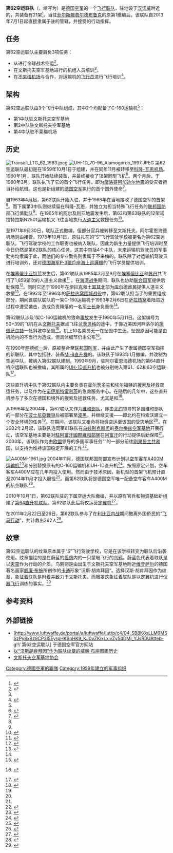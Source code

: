{{noteTA|G1=Military
|1=zh-hans:空中客车;zh-hk:空中巴士;zh-tw:空中巴士;
}}
{{Infobox military unit
|unit_name=第62空运联队<br>（{{lang|de|LTG 62}}）
|image=[[File:COA_LTG_62.svg|100px]]
|dates=1959年10月1日至今
|country={{GER}}
|軍種=[[File:Bundeswehr_Logo_Luftwaffe_with_lettering.svg|25px]] [[德国空军|德国空军]]
|role=空中运输、飞行培训
|patron=
|type=[[聯隊_(軍事航空)|航空联队]]
|command_structure=[[File:COA_LwFüKdo.svg|13px]] {{link-de|德国空军作战指挥部|Kommando Einsatzverbände Luftwaffe|空军作战指挥部}}
|aircraft_transport={{link-de|C-160运输机|Transall C-160}}
|current_commander=[[File:Luftwaffe-261-Oberstleutnant.png|15px]] 克里斯蒂安·约翰[[中校|中校]]<ref name="henr-haz">{{Internetquelle|autor=Albert Tugendheim|titel=Kommodore Guido Henrich mit Wehmut verabschiedet|url=http://www.haz.de/Hannover/Aus-der-Region/Wunstorf/Nachrichten/Kommodore-Guido-Henrich-mit-Wehmut-verabschiedet|werk=Hannoversche Allgemeine Zeitung|datum=2014-06-06|zugriff=2014-06-09|zitat=Einen Nachfolger gibt es noch nicht, in den nächsten Monaten hat Christian John, bisher Stellvertreter Henrichs, das Kommando.}} {{Wayback|url=http://www.haz.de/Hannover/Aus-der-Region/Wunstorf/Nachrichten/Kommodore-Guido-Henrich-mit-Wehmut-verabschiedet |date=20141031021342 }}</ref> 
|garrison={{link-de|文斯托夫空军基地|Fliegerhorst Wunstorf}}
}}

'''第62空运联队'''（{{lang-de|'''Lufttransportgeschwader 62'''}}，缩写为{{lang|de|'''LTG 62'''}}）是[[德国空军|德国空军]]的一个[[聯隊_(軍事航空)|飞行联队]]，驻地设于[[汉诺威|汉诺威]]附近的{{link-de|文斯托夫空军基地|Fliegerhorst Wunstorf}}，共装备有21架{{link-de|C-160运输机|Transall C-160}}<ref>{{Citation | last =  | first =  | author-link =  | title = Transall noch länger im Dienst | newspaper = Wunstorfer Stadtanzeiger | pages =  | year =  | date = 2009-01-17 | url = http://www.wunstorfer-stadtanzeiger.de/content/artikel.php?a=57592 | archiveurl = https://web.archive.org/web/20141111092536/http://www.wunstorfer-stadtanzeiger.de/content/artikel.php?a=57592 | archivedate = 2014-11-11 | accessdate = 2013-03-10 | dead-url = yes }}</ref>。当驻[[菲尔斯滕费尔德布鲁克|菲尔斯滕费尔德布鲁克]]的原第1{{link-de|德国空军航空师|Luftwaffendivision|航空师}}撤编后，该联队自2013年7月1日起直接隶属于驻{{link-de|瓦恩 (科隆)|Wahn (Köln)|科隆-瓦恩}}的{{Link-de|德国空军作战指挥部|Kommando Einsatzverbände Luftwaffe|空军作战指挥部}}管辖，并接受{{link-de|欧洲空运指挥部|European Air Transport Command}}的行动指挥。

==任务==
第62空运联队主要肩负3项任务：
* 从{{link-de|文斯托夫空军基地|Fliegerhorst Wunstorf}}进行全球战术空运<ref name="#1">{{Citation | last =  | first =  | title = Der Auftrag | work = Das Lufttransportgeschwader 62 | publisher = Federal Ministry of Defence | date = 2012-08-07 | url = http://www.luftwaffe.de/portal/a/luftwaffe/!ut/p/c4/04_SB8K8xLLM9MSSzPy8xBz9CP3I5EyrpHK9nHK9_KJ0vZKixLxivZySdDMjvcTSNCA3Xb8g21ERAHmkd1I!/ | accessdate = 2013-03-09 | archive-date = 2013-02-28 | archive-url = https://web.archive.org/web/20130228041839/http://www.luftwaffe.de/portal/a/luftwaffe/!ut/p/c4/04_SB8K8xLLM9MSSzPy8xBz9CP3I5EyrpHK9nHK9_KJ0vZKixLxivZySdDMjvcTSNCA3Xb8g21ERAHmkd1I!/ | dead-url = no }}</ref>。
* 在文斯托夫空军基地进行{{link-de|C-160运输机|Transall C-160}}的机组人员培训<ref name="#1"/>。
* 在[[不来梅机场|不来梅机场]]与{{link-de|汉莎飞行训练|Lufthansa Flight Training|汉莎飞行学院}}合作，对运输机的[[飞行员|飞行员]]进行飞行培训<ref>{{Citation | last =  | first =  | title = 50 Jahre Pilotenausbildung mit der Lufthansa | work =  | publisher = Federal Ministry of Defence | date = 2010-09-17 | url = http://www.luftwaffe.de/portal/a/luftwaffe/!ut/p/c4/NYvBCsIwEAX_aDdRKOrNIoIiCl603tY0tKFpEtZte_HjTQ6-gbkMD1-YCTS7jsTFQB2013-03-09 | accessdate = 2014-11-11 | archive-date = 2014-11-11 | archive-url = https://web.archive.org/web/20141111074847/http://www.luftwaffe.de/portal/a/luftwaffe/!ut/p/c4/NYvBCsIwEAX_aDdRKOrNIoIiCl603tY0tKFpEtZte_HjTQ6-gbkMD1-YCTS7jsTFQB2013-03-09 | dead-url = no }}</ref>。

==架构==
第62空运联队由3个飞行中队组成，其中2个均配备了C-160运输机<ref name="#1"/>：
* 第1中队驻文斯托夫空军基地
* 第2中队驻文斯托夫空军基地
* 第4中队驻不莱梅机场

==历史==
[[File:Transall_LTG_62_1983.jpeg|thumb]]
[[File:UH-1D_70-96_Alamogordo_1997.JPEG|thumb]]
第62空运联队最初是在1959年10月1日于{{link-de|策勒陆军机场|Heeresflugplatz Celle}}组建，并在同年11月被转移至[[科隆/波恩机场|科隆-瓦恩机场]]。1960年1月，联队开始陆续装备{{link-de|诺拉特拉斯|Nord Noratlas|诺拉特拉斯N2501运输机}}，并最终接收了18架同型飞机<ref name="#2">{{Citation | last =  | first =  | title = Geschichte | work = Das Lufttransportgeschwader 62 | publisher = Federal Ministry of Defence | date = 2012-08-07 | url = http://www.luftwaffe.de/portal/a/luftwaffe/!ut/p/c4/04_SB8K8xLLM9MSSzPy8xBz9CP3I5EyrpHK9nHK9_KJ0vZKixLxivZySdDMjvYzM4hL9gmxHRQAoJlTt/ | accessdate = 2013-03-10 | archive-date = 2013-03-30 | archive-url = https://web.archive.org/web/20130330005605/http://www.luftwaffe.de/portal/a/luftwaffe/!ut/p/c4/04_SB8K8xLLM9MSSzPy8xBz9CP3I5EyrpHK9nHK9_KJ0vZKixLxivZySdDMjvYzM4hL9gmxHRQAoJlTt/ | dead-url = no }}</ref>。两个月后，于1960年3月，联队执飞了它的首个飞行任务，即为[[摩洛哥|摩洛哥]][[阿加迪尔|阿加迪尔]][[地震|地震]]的受灾者担当补给航班。这也是新组建的[[德国空军|德国空军]]执行的首个国外使命<ref name="#3">{{cite web| last = | first = | authorlink = | coauthors = | title = Die Bundeswehr an der Katastrophenfront| work = Abgeschlossene Einsätze| publisher = Federal Ministry of Defence| date = 2012-08-07| url = http://www.einsatz.bundeswehr.de/portal/a/einsatzbw/!ut/p/c4/04_SB8K8xLLM9MSSzPy8xBz9CP3I5EyrpHK9pPKU1PjUzLzixJIqIDcxKT21ODkjJ7-4ODUPKpFaUpUKVBefnViSWFxSpF-Q7agIAMpCe0s!//| format = | doi = | accessdate = 2013-03-09| archive-date = 2013-03-27| archive-url = https://web.archive.org/web/20130327044144/http://www.einsatz.bundeswehr.de/portal/a/einsatzbw/!ut/p/c4/04_SB8K8xLLM9MSSzPy8xBz9CP3I5EyrpHK9pPKU1PjUzLzixJIqIDcxKT21ODkjJ7-4ODUPKpFaUpUKVBefnViSWFxSpF-Q7agIAMpCe0s!/| dead-url = no}}</ref>。

自1963年4月起，第62联队开始入驻{{link-de|阿尔霍恩海德机场|Flugplatz Ahlhorner Heide}}，并于1968年在当地接收了德国空军的首架{{link-de|C-160运输机|Transall C-160}}<ref name="#2"/>。而下属第3中队则继续留在科隆-瓦恩，并独立为担当特殊飞行任务的[[联邦国防部飞行值勤队|联邦国防部飞行值勤队]]<ref name="#2"/>。在1965年的[[阿尔及利亚|阿尔及利亚]]地震发生后，第62和第63联队的12架诺拉特拉斯N2501运输机又飞往当地执行[[人道主义|人道主义]]救援任务<ref>{{Citation| last = | first = | title = Hilfseinsatz in Algerien| work = Geschichte der Luftwaffe – Die Jahre 1960 bis 1969| publisher = Federal Ministry of Defence| date = 2012-08-07| url = http://www.geschichte.luftwaffe.de/portal/a/geschlw/!ut/p/c4/04_SB8K8xLLM9MSSzPy8xBz9CP3I5EyrpHK9nPL49NTi5Iyccr3kjKJ8PUNLswoQYaofDtKUkqqXnJ-XWgIiS1LzSjKBZHpRYkl-kV5BflFJDkimtKgIKKOXmaIfaWDo4mRgZgADhjVmAZZOTiFGFiaefm7--gW5uY4An4n--A!!/| accessdate = 2013-03-11| archive-date = 2013-12-24| archive-url = https://web.archive.org/web/20131224115317/http://www.geschichte.luftwaffe.de/portal/a/geschlw/!ut/p/c4/04_SB8K8xLLM9MSSzPy8xBz9CP3I5EyrpHK9nPL49NTi5Iyccr3kjKJ8PUNLswoQYaofDtKUkqqXnJ-XWgIiS1LzSjKBZHpRYkl-kV5BflFJDkimtKgIKKOXmaIfaWDo4mRgZgADhjVmAZZOTiFGFiaefm7--gW5uY4An4n--A!!/| dead-url = no}}</ref>。

至1971年9月30日，联队正式撤编，但部分官兵被转移至文斯托夫。阿尔霍恩海德机场则由{{link-de|德国空军第64直升机空运联队|Hubschraubertransportgeschwader 64|第64直升机空运联队}}接管。1978年10月1日，原驻扎在{{link-de|文斯托夫空军基地|Fliegerhorst Wunstorf}}的“S”飞行驾驶学校被更名为第62空运联队。飞行驾驶学校的工作职责也被纳入联队，因此为新生力量提供飞行培训时至今日仍然是第62联队的核心任务。这其中包括4个中队，未来运输机驾驶员的军事勤务均隶属于此，而他们的专业勤务则隶属于不来梅的{{link-de|汉莎飞行训练|Lufthansa Flight Training|汉莎飞行学院}}。联队除了对运输机驾驶员进行培训外，还对[[德国海军|德国海军]][[P-3獵戶座海上巡邏機|P-3獵戶座海上巡邏機]]的飞行学员提供培训。

在[[埃塞俄比亚饥荒|埃塞俄比亚饥荒]]发生后，第62联队从1985年3月至9月在[[埃塞俄比亚|埃塞俄比亚]]和[[苏丹|苏丹]]共飞行了1,859架次的人道主义救援<ref name="#4">{{Citation | last =  | first =  | title = Die Lufttransportgeschwader – Rückgrat der Luftwaffe | work = Das Lufttransportgeschwader 62 – Nachrichtenarchiev | publisher = Federal Ministry of Defence | date = 2012-08-07 | url = http://www.luftwaffe.de/portal/a/luftwaffe/!ut/p/c4/NYvBCsIwEAX_aDeJUIo3pRQE0aPGW0xDXEiTsq7txY83OfgG5jI8fGAlu5WiEyrZJbyj9bR_bpA2KBxB2OU3JImdAcf-RSsYpRXe2nMK4EsO0iwhC1VHdlIYlsKSWvkw1wI0oVV6OKpO_ae_vbHDeO533ekyXnGZ58MPdJoI0A!!/ | accessdate = 2013-03-10 | archive-date = 2014-11-11 | archive-url = https://web.archive.org/web/20141111072801/http://www.luftwaffe.de/portal/a/luftwaffe/!ut/p/c4/NYvBCsIwEAX_aDeJUIo3pRQE0aPGW0xDXEiTsq7txY83OfgG5jI8fGAlu5WiEyrZJbyj9bR_bpA2KBxB2OU3JImdAcf-RSsYpRXe2nMK4EsO0iwhC1VHdlIYlsKSWvkw1wI0oVV6OKpO_ae_vbHDeO533ekyXnGZ58MPdJoI0A!!/ | dead-url = no }}</ref> 。在[[海湾战争|海湾战争]]期间，联队也协助[[联合国军|联合国军]]提供后勤保障<ref>{{Citation | last =  | first =  | author-link =  | title = Das Lufttransportgeschwader 62 ist weltweit ein Begriff 40 Jahre Transall C-160 – Jubiläumsfeier auf dem Fliegerhorst / Rückblick auf Einsätze | newspaper = Wunstorfer Stadtanzeiger | pages =  | year =  | date = 2008-05-03 | url = http://www.wunstorfer-stadtanzeiger.de/content/artikel.php?a=27024 | archiveurl = https://web.archive.org/web/20141111090754/http://www.wunstorfer-stadtanzeiger.de/content/artikel.php?a=27024 | archivedate = 2014-11-11 | accessdate = 2013-03-10 | dead-url = yes }}</ref>。同时它还于1990年在[[伊拉克|伊拉克]]和[[土耳其|土耳其]]北部为[[库尔德人|库尔德难民]]提供人道主义救援<ref name="#5">{{Citation | last =  | first =  | title = Einsätze | work =  | publisher = Freundeskreis Fliegerhorst Wunstorf e.V. | date =  | url = http://www.ltg62.de/html/einsatze.html | accessdate = 2013-03-10 | archive-date = 2009-08-26 | archive-url = https://web.archive.org/web/20090826230040/http://www.ltg62.de/html/einsatze.html | dead-url = no }}</ref>。在1992年至1996年的[[塞拉耶佛圍城戰役|萨拉热窝围城战役]]中，第62联队担当了{{link-de|空中桥梁|Luftbrücke}}的重要组成部分，期间该联队联队的一架C-160运输机于1993年2月6日在[[萨拉热窝|萨拉热窝]]着陆进近过程中遭受袭击，造成负责降落的一名[[军士长|军士长]]身负重伤<ref name="#3"/>。

第62联队涉及1架C-160运输机的致命[[事故|事故]]发生于1990年5月11日。这架编号为50+39的飞机在从[[文斯托夫|文斯托夫]]据点飞往[[兰茨贝格|兰茨贝格]]的途中，于靠近美因河畔洛尔的[[施佩萨尔特|施佩萨尔特]]一处斜坡中坠毁<ref>{{Citation | last =  | first =  | author-link =  | title = Transall-Absturz vor 20 Jahren: "Es war furchtbar" | newspaper = Main-Post | pages =  | year =  | date = 2010-05-10 | url = https://www.mainpost.de/regional/main-spessart/Transall-Absturz-vor-20-Jahren-Es-war-furchtbar;art774,5571654 | archiveurl = https://web.archive.org/web/20130528170608/http://www.mainpost.de/regional/main-spessart/Transall-Absturz-vor-20-Jahren-Es-war-furchtbar;art774,5571654 | archivedate = 2013-05-28 | accessdate = 2013-03-09 | dead-url = no }}</ref>。机上10名乘员无一在坠毁中生还。坠毁原因可能是由机舱内的不当行为造成，但具体细节仍未公布<ref name="mainpost">{{Internetquelle|autor=Johannes Ungemach|hrsg=Mainpost|titel=Transall-Absturz vor 20 Jahren: „Es war furchtbar“|url=http://www.mainpost.de/regional/main-spessart/Transall-Absturz-vor-20-Jahren-Es-war-furchtbar;art774,5571654|datum=2010-05-10|zugriff=2012-02-27}} {{Wayback|url=http://www.mainpost.de/regional/main-spessart/Transall-Absturz-vor-20-Jahren-Es-war-furchtbar;art774,5571654 |date=20130528170608 }}</ref>。

在1990年[[两德统一|两德统一]]后，原{{link-en|东德空军|Air Forces of the National People's Army}}被整合至[[德国联邦国防军|联邦国防军]]，并由此产生了隶属德国空军指挥的新联队，其中包括驻{{link-de|勃兰登堡-布里斯特机场|Flugplatz Brandenburg-Briest}}、装备[[Mi-8直升機|Mi-8直升機]]的{{link-de|德国空军第65空运联队|Lufttransportgeschwader 65|第65空运联队}}。该联队于1993年1月撤编，并改制为空运中队，被纳入第62联队建制。1993年9月，驻阿尔霍恩海德机场的第64直升机空运联队也被撤编，其所属的[[UH-1直升機|UH-1D直升机]]也被分别纳入第61、62和63空运联队<ref>{{Citation | last =  | first =  | title = LTG 62 | work =  | publisher = Freundeskreis Fliegerhorst Wunstorf e.V. | date =  | url = http://www.ltg62.de/LTG_62/ltg_62.html | accessdate = 2013-03-10 | archive-date = 2013-03-28 | archive-url = https://web.archive.org/web/20130328055156/http://www.ltg62.de/LTG_62/ltg_62.html | dead-url = no }}</ref>。

这些直升机中队于第62联队内主要负责在[[霍尔茨多夫|霍尔茨多夫]]和[[埃尔福特|埃尔福特]]的[[搜索及拯救|搜索及拯救]]空运任务，以及作为在[[诺伊斯特雷利茨|诺伊斯特雷利茨]]的急救服务中心。在随后的几年中，这些直升机参与了多次在德国和境外的搜索及拯救任务，尤其是{{link-en|1997年中欧洪水|1997 Central European flood}}和{{link-en|2002年欧洲洪水|2002 European floods}}<ref>{{Citation | last =  | first =  | author-link =  | title = Einstige Kollegen feiern ein Wiedersehen | newspaper = Nordwest-Zeitung | pages =  | year =  | date = 2010-11-29 | url = http://www.nwzonline.de/oldenburg-kreis/politik/einstige-kollegen-feiern-ein-wiedersehen_a_1,0,729953597.html | archiveurl = https://web.archive.org/web/20141111082740/http://www.nwzonline.de/oldenburg-kreis/politik/einstige-kollegen-feiern-ein-wiedersehen_a_1,0,729953597.html | archivedate = 2014-11-11 | accessdate = 2013-03-10 | dead-url = no }}</ref>。

从1996年至2004年，第62联队又作为[[维和部队|维和部队]]，即由[[北约|北约]]领导的多国维和部队的一部分在[[波士尼亞戰爭|波士尼亞戰爭]]后被部署至[[波黑|波黑]]，并继续支援{{link-de|科索沃驻军|KFOR}}——即北约在科索沃建立一个安全环境的任务<ref name="#4"/>。在{{link-en|2000年莫桑比克洪水|2000 Mozambique flood}}期间，该联队又奉命将物资空运至该国的受灾地区<ref name="#5"/>。在2002年2月起，该联队连同第61联队在[[乌兹别克斯坦|乌兹别克斯坦]]的[[泰尔梅兹|泰尔梅兹]][[空军基地|空军基地]]开展行动，该空军基地主要是对[[駐阿富汗國際維和部隊|駐阿富汗國際維和部隊]]在[[阿富汗|阿富汗]]的行动提供后勤保障<ref name="#2"/>。2003年，该联队作为由[[欧盟|欧盟]]领导的多国军事任务“{{link-en|阿耳忒弥斯行动|Operation Artemis}}”的一部分前往[[刚果民主共和国|刚果民主共和国]]，以支持{{link-en|联刚特派团|MONUSCO}}为维持该国稳定开展的工作<ref>{{cite web| last = | first = | authorlink = | coauthors = | title = Einsätze| work = Friedensschaffende Einsätze| publisher = Federal Ministry of Defence| date = 2012-08-07| url = http://www.einsatz.bundeswehr.de/portal/a/einsatzbw/!ut/p/c4/04_SB8K8xLLM9MSSzPy8xBz9CP3I5EyrpHK9pPKU1PjUzLzixJIqIDcxKT21ODkjJ7-4ODUPKpFaUpWql1aUmZqC4OsXZDsqAgBQaGH7/| format = | doi = | accessdate = 2013-03-10| archive-date = 2013-03-17| archive-url = https://web.archive.org/web/20130317092904/http://www.einsatz.bundeswehr.de/portal/a/einsatzbw/!ut/p/c4/04_SB8K8xLLM9MSSzPy8xBz9CP3I5EyrpHK9pPKU1PjUzLzixJIqIDcxKT21ODkjJ7-4ODUPKpFaUpWql1aUmZqC4OsXZDsqAgBQaGH7| dead-url = no}}</ref>。

[[File:A400M-1961.jpg|thumb]]
2004年11月，德国联邦国防部宣布计划以[[空中巴士A400M|空车客车A400M运输机]]<ref>{{cite web | last = Hessler | first = Uwe | authorlink =  | coauthors =  | title = Minister Outlines Ambitious Military Procurement Plans | work =  | publisher = Deutsche Welle | date = 2004-03-03 | language =  | url = http://www.dw.de/minister-outlines-ambitious-military-procurement-plans/a-1156297 | format =  | doi =  | accessdate = 2013-03-10 | archive-date = 2014-11-11 | archive-url = https://web.archive.org/web/20141111083225/http://www.dw.de/minister-outlines-ambitious-military-procurement-plans/a-1156297 | dead-url = no }}</ref>和{{link-en|NH90直升机|NHIndustries NH90}}分别替换原有的C-160运输机和UH-1D直升机<ref>{{cite web | last =  | first =  | authorlink =  | coauthors =  | title = Daten & Fakten | work =  | publisher = Presse- und Informationszentrum der Lufwaffe | date = 2005-05 | url = http://www.luftwaffe.de/portal/a/luftwaffe/!ut/p/c5/04_SB8K8xLLM9MSSzPy8xBz9CP0os3gnC58QHyNLIyOXACMzA8_A4GDvIGNzY3czY30_j_zcVP2CbEdFALVyOA8!/dl3/d3/L0lJSklKSUpKZ2tLQ2xFS0NsRUtDbEVLQ2xFQSEvWUtZTUFBQUFNRUFBQUVFS0lBQUNDQ0dHQ0NPQkpCSk9CRk5GTk9GRExETE9ESFBIUE9IQS80Qm40UklBbHF3RnRla1FZaVRJaEtRa21UQ1VJcE1sRW94U1pPSlFTLzZfQjhMVEwyOTIyRFAyNjBJUVNTS1IzNzNHRDYvN19COExUTDI5MjJUNUI3MElCQjhJUDNVMTBBNC9yVVdZODE4MzA0NDgvc2ltcGxlL3NwZl9BY3Rpb25OYW1lL3NwZl9BY3Rpb25MaXN0ZW5lci9zcGZfc3RydXRzQWN0aW9uLyUwdHJpZ2dlclNlYXJjaC5kby9sYXlvdXRub2RlL2J3Lmx3Lnguc3VjaGUuaC52MS5jMQ!!/ | format = pdf | doi =  | accessdate = 2013-03-10 | archive-date = 2014-11-11 | archive-url = https://web.archive.org/web/20141111075856/http://www.luftwaffe.de/portal/a/luftwaffe/!ut/p/c5/04_SB8K8xLLM9MSSzPy8xBz9CP0os3gnC58QHyNLIyOXACMzA8_A4GDvIGNzY3czY30_j_zcVP2CbEdFALVyOA8!/dl3/d3/L0lJSklKSUpKZ2tLQ2xFS0NsRUtDbEVLQ2xFQSEvWUtZTUFBQUFNRUFBQUVFS0lBQUNDQ0dHQ0NPQkpCSk9CRk5GTk9GRExETE9ESFBIUE9IQS80Qm40UklBbHF3RnRla1FZaVRJaEtRa21UQ1VJcE1sRW94U1pPSlFTLzZfQjhMVEwyOTIyRFAyNjBJUVNTS1IzNzNHRDYvN19COExUTDI5MjJUNUI3MElCQjhJUDNVMTBBNC9yVVdZODE4MzA0NDgvc2ltcGxlL3NwZl9BY3Rpb25OYW1lL3NwZl9BY3Rpb25MaXN0ZW5lci9zcGZfc3RydXRzQWN0aW9uLyUwdHJpZ2dlclNlYXJjaC5kby9sYXlvdXRub2RlL2J3Lmx3Lnguc3VjaGUuaC52MS5jMQ!!/ | dead-url = no }}</ref>。按照原定计划，空车客车A400M应在几年内投入使用。然而由于技术原因，新机型的首架飞机预计直至2014年11月才投入服役<ref>{{Citation | last =  | first =  | author-link =  | title = Antrittsbesuch des A400M | newspaper = Wunstorfer Stadtanzeiger | pages =  | year =  | date = 2012-09-08 | url = http://www.wunstorfer-stadtanzeiger.de/content/artikel.php?a=213408 | archiveurl = https://web.archive.org/web/20141111092835/http://www.wunstorfer-stadtanzeiger.de/content/artikel.php?a=213408 | archivedate = 2014-11-11 | accessdate = 2013-03-11 | dead-url = yes }}</ref>。而第62联队将是德国空军唯一配备空车客车A400M的航空联队<ref>{{cite web | last =  | first =  | authorlink =  | coauthors =  | title = Die fliegenden Verbände der Luftwaffe | work =  | publisher = Flugrevue | date = 2010-10-01 | url = http://www.flugrevue.de/de/luftwaffe/streitkraefte/die-fliegenden-verbaende-der-luftwaffe.449.htm | doi =  | accessdate = 2013-03-10 | archive-date = 2013-05-10 | archive-url = https://web.archive.org/web/20130510020511/http://www.flugrevue.de/de/luftwaffe/streitkraefte/die-fliegenden-verbaende-der-luftwaffe.449.htm | dead-url = no }}</ref>。

2010年10月1日，第62联队驻{{link-de|霍尔茨多夫空军基地|Fliegerhorst Holzdorf}}的下属空运大队撤编，并以原有官兵和物资基础新组建了[[德国空军第64直升机联队|第64直升机联队]]。第62联队此后将仅运营[[定翼机|定翼机]]<ref>{{cite web | last =  | first =  | authorlink =  | coauthors =  | title = Hubschraubergeschwader 64 aufgestellt | work =  | publisher = Flugrevue | date = 2010-10-01 | url = http://www.flugrevue.de/de///hubschraubergeschwader-64-aufgestellt.32889.htm | doi =  | accessdate = 2012-11-12 | archive-date = 2010-12-18 | archive-url = https://web.archive.org/web/20101218070555/http://www.flugrevue.de/de///hubschraubergeschwader-64-aufgestellt.32889.htm | dead-url = no }}</ref>。

在2011年2月22日至26日，第62联队参与了在[[2011年利比亚内战|利比亚内战]]期间撤离外国侨民的“[[飞马行动|飞马行动]]”，共计救出262人<ref>{{Citation | last =  | first =  | author-link =  | title = Soldaten kehren nach risikoreicher Libyen-Operation wohlbehalten zurück / Rückblick auf Einsätze | newspaper = Wunstorfer Stadtanzeiger | pages =  | year =  | date = 2011-03-10 | url = http://www.wunstorfer-stadtanzeiger.de/content/artikel.php?a=155364 | archiveurl = https://web.archive.org/web/20141106175245/http://www.wunstorfer-stadtanzeiger.de/content/artikel.php?a=155364 | archivedate = 2014-11-06 | accessdate = 2013-03-10 | dead-url = yes }}</ref>。

==纹章==
第62空运联队的纹章原本属于“S”飞行驾驶学校，它是在该学校转变为联队后沿袭使用。纹章描绘的是在蔚蓝的[[盾牌|盾牌]]内的一只蒙眼飞行的[[乌鸦|乌鸦]]。蔚蓝色代表着联队是以[[天空|天空]]作为行动的介质。乌鸦则是由出生于文斯托夫空军基地附近[[维登萨尔|维登萨尔]]的德国著名画家[[威廉·布施|威廉·布施]]所创作的[[卡通|卡通]]形象“汉斯·胡肯拜因”。选择汉斯·胡肯拜因作为纹章，象征着联队是附着并致力于文斯托夫。而眼罩这象征着联队是以定翼机进行[[仪器飞行|仪器飞行]]训练的事实。<ref>{{Citation| last = | first = | title = Das Lufttransportgeschwader 62| work = | publisher = Freundeskreis Fliegerhorst Wunstorf e.V.| date = | url = http://www.ltg62.de/LTG_62/ltg_62.html| accessdate = 2013-03-09| archive-date = 2013-03-28| archive-url = https://web.archive.org/web/20130328055156/http://www.ltg62.de/LTG_62/ltg_62.html| dead-url = no}}</ref>

==参考资料==
{{reflist}}

==外部链接==
{{Commonscat|Lufttransportgeschwader 62}}
*[http://www.luftwaffe.de/portal/a/luftwaffe/!ut/p/c4/04_SB8K8xLLM9MSSzPy8xBz9CP3I5EyrpHK9nHK9_KJ0vZKixLxivZySdDMj_YJsR0UAtteb-g!!/ 第62空运联队] {{Wayback|url=http://www.luftwaffe.de/portal/a/luftwaffe/!ut/p/c4/04_SB8K8xLLM9MSSzPy8xBz9CP3I5EyrpHK9nHK9_KJ0vZKixLxivZySdDMj_YJsR0UAtteb-g!!/ |date=20141105054647 }}于德国空军官方网站
*[https://web.archive.org/web/20070928082401/http://www.wilhelm-busch.de/index.php?pageID=156 以“汉斯胡肯拜因”作为联队纹章的威廉·布施图画历史]
*[http://www.ohg-wunstorf.de/ 文斯托夫空军基地协会] {{Wayback|url=http://www.ohg-wunstorf.de/ |date=20141111075713 }}

{{德国空军联队及团级单位}}

[[Category:德國空軍的聯隊|Category:德國空軍的聯隊]]
[[Category:1959年建立的军事组织|Category:1959年建立的军事组织]]
